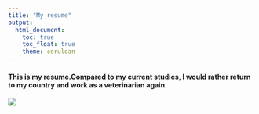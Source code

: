 ```yaml
---
title: "My resume"
output: 
  html_document:
    toc: true
    toc_float: true
    theme: cerulean
---
```


#### This is my resume.Compared to my current studies, I would rather return to my country and work as a veterinarian again.

<img src=pictures/He,Yining_Resume_00.png>